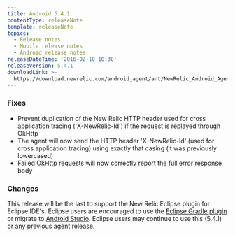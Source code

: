 ```yaml
---
title: Android 5.4.1
contentType: releaseNote
template: releaseNote
topics:
  - Release notes
  - Mobile release notes
  - Android release notes
releaseDateTime: '2016-02-10 10:30'
releaseVersion: 5.4.1
downloadLink: >-
  https://download.newrelic.com/android_agent/ant/NewRelic_Android_Agent_5.4.1.zip
---
```


### Fixes

* Prevent duplication of the New Relic HTTP header used for cross application tracing ('X-NewRelic-Id') if the request is replayed through OkHttp​
* The agent will now send the HTTP header 'X-NewRelic-Id' (used for cross application tracing) using exactly that casing (it was previously lowercased)​
* Failed OkHttp requests will now correctly report the full error response body

### Changes

This release will be the last to support the New Relic Eclipse plugin for Eclipse IDE's. Eclipse users are encouraged to use the [Eclipse Gradle plugin](/docs/mobile-monitoring/mobile-monitoring-installation/android/installing-android-apps-eclipse-gradle-plugin) or migrate to [Android Studio](https://docs.newrelic.com/docs/mobile-monitoring/mobile-monitoring-installation/android/installing-android-apps-gradle-android-studio). Eclipse users may continue to use this (5.4.1) or any previous agent release.
